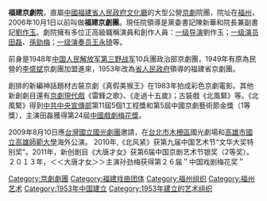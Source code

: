 {{Unreferenced|time=2013-11-27T16:09:54+00:00}}
'''福建京劇院'''，直屬[[中國|中國]][[福建省|福建省]][[福建省文化厅|人民政府文化廳]]的大型公營[[京劇|京劇]]院團，院址在[[福州|福州]]，2006年10月1日以前叫做'''福建京劇團'''。現任院領導是黨委書記陳新華和院長兼副書記[[劉作玉|劉作玉]]。劇院擁有多位正高級職稱演員和創作人員：[[一级导演|一级导演]]劉作玉；[[一级演员|一级演员]][[田磊|田磊]]、[[孫勁梅|孫勁梅]]；[[一级演奏员|一级演奏员]][[王永琦|王永琦]]等。

前身是1948年[[中国人民解放军第三野战军|中国人民解放军第三野战军]]10兵團政治部京劇團，1949年有原為民營的[[李盛斌|李盛斌]]京劇團加盟進來，1953年改為[[福建省人民政府|省人民政府]]領導的福建省京劇團。

創排的新編神話題材古裝京劇《真假美猴王》在1983年拍成彩色京劇電影。其他新創劇目還有[[京劇現代戲|京劇現代戲]]《雷鋒之歌》、《走過十五歲》；古裝戲《北風緊》等。《北風緊》得到[[中共中央宣傳部|中共中央宣傳部]]第11屆5個1工程獎和第5屆中國京劇藝術節金獎（1等獎），主演田磊獲得第24屆[[中國戲劇梅花獎|中國戲劇梅花獎]]。

2009年8月10日應[[台灣|台灣]][[國立國光劇團|國立國光劇團]]邀請，在[[台北市|台北市]][[木柵區|木柵區]]國光劇場和[[高雄市|高雄市]][[國立高雄師範大學|國立高雄師範大學]]海外公演。 2010年,《北风紧》获第九届中国艺术节“文华大奖特别奖”。2011年，新创剧目《大唐才女》获第6届中国京剧艺术节银奖（2等奖）。２０１３年，＜＜大唐才女＞＞主演孙劲梅获得第２６届＂中国戏剧梅花奖＂

[[Category:京劇劇團|Category:京劇劇團]]
[[Category:福建戏曲团体|Category:福建戏曲团体]]
[[Category:福州组织|Category:福州组织]]
[[Category:福州艺术|Category:福州艺术]]
[[Category:1953年中国建立|Category:1953年中国建立]]
[[Category:1953年建立的艺术组织|Category:1953年建立的艺术组织]]